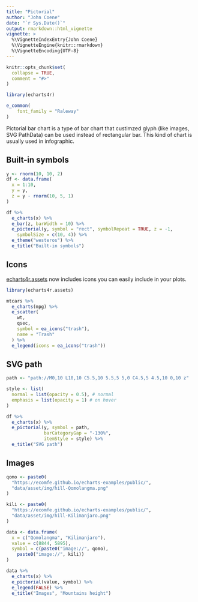```yaml
---
title: "Pictorial"
author: "John Coene"
date: "`r Sys.Date()`"
output: rmarkdown::html_vignette
vignette: >
  %\VignetteIndexEntry{John Coene}
  %\VignetteEngine{knitr::rmarkdown}
  %\VignetteEncoding{UTF-8}
---
```


```r
knitr::opts_chunk$set(
  collapse = TRUE,
  comment = "#>"
)

library(echarts4r)

e_common(
    font_family = "Raleway"
)
```

Pictorial bar chart is a type of bar chart that custimzed glyph (like images, SVG PathData) can be used instead of rectangular bar. This kind of chart is usually used in infographic.

## Built-in symbols

```r
y <- rnorm(10, 10, 2)
df <- data.frame(
  x = 1:10,
  y = y,
  z = y - rnorm(10, 5, 1)
)

df %>% 
  e_charts(x) %>% 
  e_bar(z, barWidth = 10) %>% 
  e_pictorial(y, symbol = "rect", symbolRepeat = TRUE, z = -1,
    symbolSize = c(10, 4)) %>% 
  e_theme("westeros") %>% 
  e_title("Built-in symbols")
```

## Icons

[echarts4r.assets](https://echarts4r-assets.john-coene.com) now includes icons you can easily include in your plots.

```r
library(echarts4r.assets)

mtcars %>% 
  e_charts(mpg) %>% 
  e_scatter(
    wt, 
    qsec,
    symbol = ea_icons("trash"),
    name = "Trash"
  ) %>% 
  e_legend(icons = ea_icons("trash"))
```

## SVG path

```r
path <- "path://M0,10 L10,10 C5.5,10 5.5,5 5,0 C4.5,5 4.5,10 0,10 z"

style <- list(
  normal = list(opacity = 0.5), # normal
  emphasis = list(opacity = 1) # on hover
)

df %>% 
  e_charts(x) %>% 
  e_pictorial(y, symbol = path, 
              barCategoryGap = "-130%", 
              itemStyle = style) %>% 
  e_title("SVG path")
```

## Images

```r
qomo <- paste0(
  "https://ecomfe.github.io/echarts-examples/public/",
  "data/asset/img/hill-Qomolangma.png"
)

kili <- paste0(
  "https://ecomfe.github.io/echarts-examples/public/", 
  "data/asset/img/hill-Kilimanjaro.png"
)

data <- data.frame(
  x = c("Qomolangma", "Kilimanjaro"), 
  value = c(8844, 5895),
  symbol = c(paste0("image://", qomo),
    paste0("image://", kili))
)

data %>% 
  e_charts(x) %>% 
  e_pictorial(value, symbol) %>% 
  e_legend(FALSE) %>% 
  e_title("Images", "Mountains height")
```
